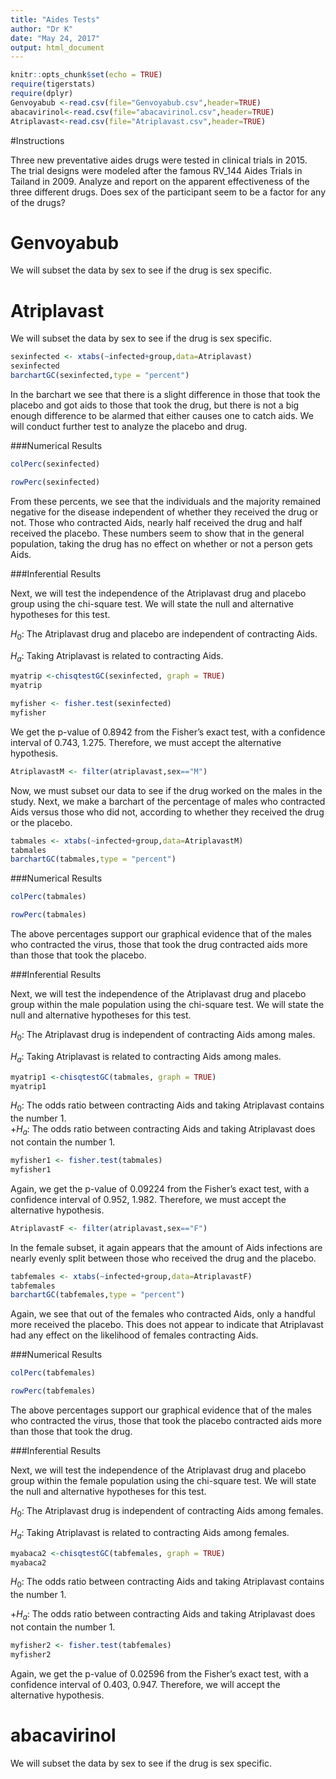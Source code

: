 ```yaml
---
title: "Aides Tests"
author: "Dr K"
date: "May 24, 2017"
output: html_document
---
```


```r
knitr::opts_chunk$set(echo = TRUE)
require(tigerstats)
require(dplyr)
Genvoyabub <-read.csv(file="Genvoyabub.csv",header=TRUE)
abacavirinol<-read.csv(file="abacavirinol.csv",header=TRUE)
Atriplavast<-read.csv(file="Atriplavast.csv",header=TRUE)
```

#Instructions

Three new preventative aides drugs were tested in clinical trials in 2015. The trial designs were modeled after the famous RV_144 Aides Trials in Tailand in 2009.  Analyze and report on the apparent effectiveness of the three different drugs. Does sex of the participant seem to be a factor for any of the drugs?


# Genvoyabub

We will subset the data by sex to see if the drug is sex specific.


# Atriplavast

We will subset the data by sex to see if the drug is sex specific.
```r
sexinfected <- xtabs(~infected+group,data=Atriplavast)
sexinfected
barchartGC(sexinfected,type = "percent")
```

In the barchart we see that there is a slight difference in those that took the placebo and got aids to those that took the drug, but there is not a big enough difference to be alarmed that either causes one to catch aids. We will conduct further test to analyze the placebo and drug.

###Numerical Results
```r
colPerc(sexinfected)
```

```r
rowPerc(sexinfected)
```

From these percents, we see that the individuals and the majority remained negative for the disease independent of whether they received the drug or not. Those who contracted Aids, nearly half received the drug and half received the placebo. These numbers seem to show that in the general population, taking the drug has no effect on whether or not a person gets Aids.

###Inferential Results

Next, we will test the independence of the Atriplavast drug and placebo group using the chi-square test. We will state the null and alternative hypotheses for this test.  

$H_0$: The Atriplavast drug and placebo are independent of contracting Aids.

$H_a$: Taking Atriplavast is related to contracting Aids.

```r
myatrip <-chisqtestGC(sexinfected, graph = TRUE) 
myatrip
```


```r
myfisher <- fisher.test(sexinfected)
myfisher
```

We get the p-value of 0.8942 from the Fisher's exact test, with a confidence interval of 0.743, 1.275. Therefore, we must accept the alternative hypothesis.

```r
AtriplavastM <- filter(atriplavast,sex=="M")
```
Now, we must subset our data to see if the drug worked on the males in the study. Next, we make a barchart of the percentage of males who contracted Aids versus those who did not, according to whether they received the drug or the placebo.

```r
tabmales <- xtabs(~infected+group,data=AtriplavastM)
tabmales
barchartGC(tabmales,type = "percent")
```

###Numerical Results

```r
colPerc(tabmales)
```

```r
rowPerc(tabmales)
```

The above percentages support our graphical evidence that of the males who contracted the virus, those that took the drug contracted aids more than those that took the placebo.

###Inferential Results


Next, we will test the independence of the Atriplavast drug and placebo group within the male population using the chi-square test. We will state the null and alternative hypotheses for this test.  

$H_0$: The Atriplavast drug is independent of contracting Aids among males.

$H_a$: Taking Atriplavast is related to contracting Aids among males.
```r
myatrip1 <-chisqtestGC(tabmales, graph = TRUE) 
myatrip1
```

$H_0$: The odds ratio between contracting Aids and taking Atriplavast contains the number 1.  
+$H_a$: The odds ratio between contracting Aids and taking Atriplavast does not contain the number 1.

```r
myfisher1 <- fisher.test(tabmales)
myfisher1
```

Again, we get the p-value of 0.09224 from the Fisher's exact test, with a confidence interval of 0.952, 1.982. Therefore, we must accept the alternative hypothesis.

```r
AtriplavastF <- filter(atriplavast,sex=="F")
```
In the female subset, it again appears that the amount of Aids infections are nearly evenly split between those who received the drug and the placebo.
```r
tabfemales <- xtabs(~infected+group,data=AtriplavastF)
tabfemales
barchartGC(tabfemales,type = "percent")
```

Again, we see that out of the females who contracted Aids, only a handful more received the placebo. This does not appear to indicate that Atriplavast had any effect on the likelihood of females contracting Aids.

###Numerical Results

```r
colPerc(tabfemales)
```

```r
rowPerc(tabfemales)
```

The above percentages support our graphical evidence that of the males who contracted the virus, those that took the placebo contracted aids more than those that took the drug.

###Inferential Results

Next, we will test the independence of the Atriplavast drug and placebo group within the female population using the chi-square test. We will state the null and alternative hypotheses for this test.  

$H_0$: The Atriplavast drug is independent of contracting Aids among females.

$H_a$: Taking Atriplavast is related to contracting Aids among females.

```r
myabaca2 <-chisqtestGC(tabfemales, graph = TRUE) 
myabaca2
```

$H_0$: The odds ratio between contracting Aids and taking Atriplavast contains the number 1.  

+$H_a$: The odds ratio between contracting Aids and taking Atriplavast does not contain the number 1.

```r
myfisher2 <- fisher.test(tabfemales)
myfisher2
```

Again, we get the p-value of 0.02596 from the Fisher's exact test, with a confidence interval of 0.403, 0.947. Therefore, we will accept the alternative hypothesis.






# abacavirinol

We will subset the data by sex to see if the drug is sex specific.






